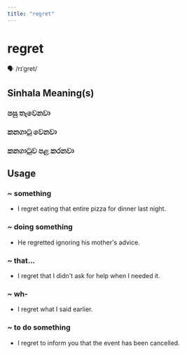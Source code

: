 ```yaml
---
title: "regret"
---
```


# regret

🗣️ /rɪˈɡret/

## Sinhala Meaning(s)

### පසු තැවෙනවා
### කනගාටු වෙනවා
### කනගාටුව පළ කරනවා

## Usage

### ~ something

- I regret eating that entire pizza for dinner last night.


### ~ doing something

- He regretted ignoring his mother's advice.


### ~ that...

- I regret that I didn't ask for help when I needed it.


### ~ wh-

- I regret what I said earlier.


### ~ to do something

- I regret to inform you that the event has been cancelled.

